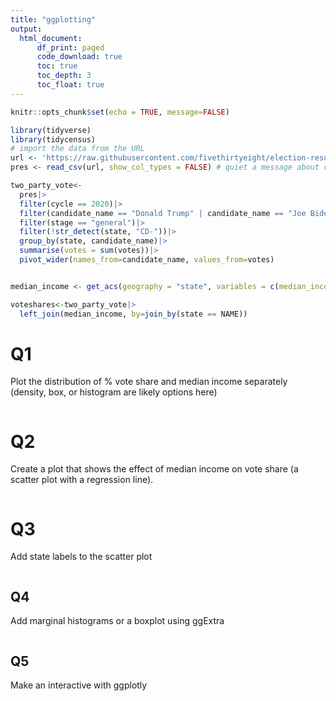 ```yaml
---
title: "ggplotting"
output: 
  html_document:
      df_print: paged
      code_download: true
      toc: true
      toc_depth: 3
      toc_float: true
---
```



```r
knitr::opts_chunk$set(echo = TRUE, message=FALSE)
```

```r
library(tidyverse)
library(tidycensus)
# import the data from the URL
url <- 'https://raw.githubusercontent.com/fivethirtyeight/election-results/main/election_results_presidential.csv'
pres <- read_csv(url, show_col_types = FALSE) # quiet a message about column types

two_party_vote<-
  pres|>
  filter(cycle == 2020)|>
  filter(candidate_name == "Donald Trump" | candidate_name == "Joe Biden")|>
  filter(stage == "general")|>
  filter(!str_detect(state, "CD-"))|>
  group_by(state, candidate_name)|>
  summarise(votes = sum(votes))|>
  pivot_wider(names_from=candidate_name, values_from=votes)


median_income <- get_acs(geography = "state", variables = c(median_income = "B19013_001"), year = 2020)

voteshares<-two_party_vote|>
  left_join(median_income, by=join_by(state == NAME))


```
# Q1

Plot the distribution of % vote share and median income separately (density, box, or histogram are likely options here)

```r


```


# Q2

Create a plot that shows the effect of median income on vote share (a scatter plot with a regression line).


```r

```



# Q3 

Add state labels to the scatter plot

```r


```

## Q4

Add marginal histograms or a boxplot using ggExtra

```r


```



## Q5 

Make an interactive with ggplotly

```r


```




